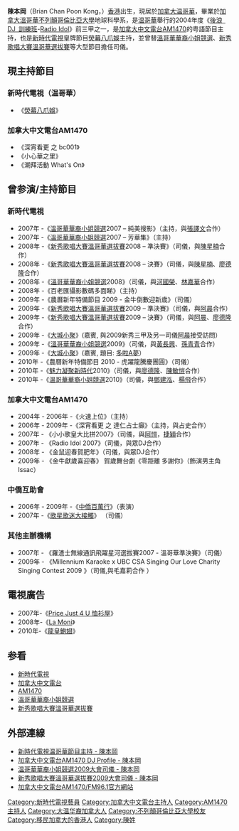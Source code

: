 {{notability unreferenced|time=2020-12-01}}
{{BLP unsourced|time=2021-05-17T01:42:35+00:00}}
{{藝人
| 姓名 = 陳本岡
| 類型 = 節目主持
| 圖片 = 
| 圖片尺寸 = 
| 圖片簡介 = 
| 原名 = 
| 外文名 = 
| 外文 = 
| 羅馬拼音 = Chan Poon Kong
| 英文名 = Brian
| 綽號 = 白賴仁、王子、陳仁
| 其他藝名 = 
| 國籍 ={{CAN}}
| 民族 = 漢族
| 籍貫 =
| 出生日期 = {{birth_date_and _age|1984|01|12}}
| 出生地點 = {{HKG-1959}}
| 逝世日期 =  
| 逝世地點 = 
| 職業 = [[電台|電台]]、[[電視|電視]][[節目主持|節目主持]]
| 語言 = [[粤語|粤語]]、[[英語|英語]]
| 教育程度 = 大學畢業
| 宗教信仰 = 
| 配偶 = 
| 音樂類型 = 
| 演奏樂器 = 
| 出身地 = 
| 出道作 = 
| 出道日期 = 2004
| 代表作 = 
| 活躍年代 = 
| 唱片公司 = 
| 經紀公司 = [[新時代傳媒集團|新時代傳媒集團]]
| 網站 = 
}}
'''陳本岡'''（Brian Chan Poon Kong，{{bd|1984年|1月12日|}}）[[香港|香港]]出生，現居於[[加拿大|加拿大]][[温哥華|温哥華]]，畢業於[[加拿大|加拿大]][[溫哥華|溫哥華]][[不列顛哥倫比亞大學|不列顛哥倫比亞大學]]地球科學系，是[[温哥華|温哥華]]舉行的2004年度《[[後浪 DJ 訓練班|後浪 DJ 訓練班]]-[[Radio_Idol|Radio Idol]]》前三甲之一，是[[加拿大中文電台|加拿大中文電台]][[AM1470|AM1470]]的粤語節目主持，也是[[新時代電視|新時代電視]]皇牌節目[[熒幕八爪娛|熒幕八爪娛]]主持，並曾替[[溫哥華華裔小姐競選|溫哥華華裔小姐競選]]、[[新秀歌唱大賽溫哥華選拔賽|新秀歌唱大賽溫哥華選拔賽]]等大型節目擔任司儀。

==現主持節目==
===新時代電視（温哥華）===
*《[[熒幕八爪娛|熒幕八爪娛]]》

===加拿大中文電台AM1470===
*《深宵看更 之 bc001》
*《小心華之里》
*《潮拜活動 What's On》

==曾参演/主持節目==
===新時代電視===
*2007年 -《[[溫哥華華裔小姐競選|溫哥華華裔小姐競選]]2007 – 純美搜影》（主持，與[[張譯文|張譯文]]合作）
*2007年 -《[[溫哥華華裔小姐競選|溫哥華華裔小姐競選]]2007 – 芳華集》（主持）
*2008年 -《[[新秀歌唱大賽溫哥華選拔賽|新秀歌唱大賽溫哥華選拔賽]]2008 – 準決賽》（司儀，與[[陳星楠|陳星楠]]合作）
*2008年 -《[[新秀歌唱大賽溫哥華選拔賽|新秀歌唱大賽溫哥華選拔賽]]2008 – 決賽》（司儀，與[[陳星楠|陳星楠]]、[[廖德隆|廖德隆]]合作）
*2008年 -《[[溫哥華華裔小姐競選|溫哥華華裔小姐競選]]2008》（司儀，與[[河國榮|河國榮]]、[[林嘉華|林嘉華]]合作）
*2008年 -《百老匯攝影數碼多面睇》（主持）
*2009年 -《農曆新年特備節目 2009 - 金牛倒數迎新歲》（司儀）
*2009年 -《[[新秀歌唱大賽溫哥華選拔賽|新秀歌唱大賽溫哥華選拔賽]]2009 – 準決賽》（司儀，與[[阿晨|阿晨]]合作）
*2009年 -《[[新秀歌唱大賽溫哥華選拔賽|新秀歌唱大賽溫哥華選拔賽]]2009 – 決賽》（司儀，與[[阿晨|阿晨]]、[[廖德隆|廖德隆]]合作）
*2009年 -《[[大城小聚|大城小聚]]》(嘉賓, 與2009新秀三甲及另一司儀[[阿晨|阿晨]]接受訪問）
*2009年 -《[[溫哥華華裔小姐競選|溫哥華華裔小姐競選]]2009》（司儀，與[[黃長興|黃長興]]、[[孫青青|孫青青]]合作）
*2009年 -《[[大城小聚|大城小聚]]》(嘉賓, 題目: [[多啦A夢|多啦A夢]]）
*2010年 -《農曆新年特備節目 2010 - 虎躍龍騰慶團圓》（司儀）
*2010年 -《[[魅力凝聚新時代|魅力凝聚新時代]]2010》（司儀，與[[廖德隆|廖德隆]]、[[陳敏愷|陳敏愷]]合作）
*2010年 -《[[溫哥華華裔小姐競選|溫哥華華裔小姐競選]]2010》（司儀，與[[鄧建泓|鄧建泓]]、[[楊飛|楊飛]]合作）

===加拿大中文電台AM1470===
*2004年 - 2006年 -《火速上位》（主持）
*2006年 - 2009年 -《深宵看更 之 達仁占士癲》（主持，與占史合作）
*2007年 - 《小小歌皇大比拼2007》（司儀，與[[阿愷|阿愷]]，[[捷穎|捷穎]]合作）
*2007年 - 《Radio Idol 2007》（司儀，與眾DJ合作）
*2008年 - 《金鼠迎春賀肥年》（司儀，與眾DJ合作）
*2009年 - 《金牛獻歲喜迎春》 賀歲舞台劇《零距離 多謝你》（飾演男主角 Issac）

===中僑互助會===
*2006年 - 2009年 -《[[中僑百萬行|中僑百萬行]]》（表演）
*2007年 -《[[歌星歌迷大接觸|歌星歌迷大接觸]]》 （司儀）

===其他主辦機構===
*2007年 - 《羅渣士無線通訊飛躍星河選拔賽2007 - 溫哥華準決賽》（司儀）
*2009年 - 《Millennium Karaoke x UBC CSA Singing Our Love Charity Singing Contest 2009 》（司儀,與毛嘉莉合作 ）

==電視廣告==
*2007年-《[[Price_Just_4_U_恤衫屋|Price Just 4 U 恤衫屋]]》
*2008年-《[[La_Moni|La Moni]]》
*2010年-《[[龍皇鮑翅|龍皇鮑翅]]》

== 参看 ==
*[[新時代電視|新時代電視]]
*[[加拿大中文電台|加拿大中文電台]]
*[[AM1470|AM1470]]
*[[溫哥華華裔小姐競選|溫哥華華裔小姐競選]]
*[[新秀歌唱大賽溫哥華選拔賽|新秀歌唱大賽溫哥華選拔賽]]

== 外部連線 ==
*[https://web.archive.org/web/20101129211815/http://fairchildtv.com/host.php?n=72b32a1f754ba1c09b3695e0cb6cde7f 新時代電視温哥華節目主持 - 陳本岡]
*[http://www.am1470.com/dj_detail.php?id=24 加拿大中文電台AM1470 DJ Profile - 陳本岡]
*[http://www.fairchildtv.com/event/mcvp/2009/stage2/mc.php 温哥華華裔小姐競選2009大會司儀 - 陳本岡]
*[http://www.fairchildtv.com/event/ntsa_van/2009/stage2/mc_brian.php 新秀歌唱大賽溫哥華選拔賽2009大會司儀 - 陳本岡]{{dead link|date=2018年5月 |bot=InternetArchiveBot |fix-attempted=yes }}
*[http://www.am1470.com/home_c.php/ 加拿大中文電台AM1470/FM96.1官方網站] {{Wayback|url=http://www.am1470.com/home_c.php/ |date=20090830095315 }}

{{DEFAULTSORT:Chan, Poon Kong}}
[[Category:新時代電視藝員|Category:新時代電視藝員]]
[[Category:加拿大中文電台主持人|Category:加拿大中文電台主持人]]
[[Category:AM1470主持人|Category:AM1470主持人]]
[[Category:大温华裔加拿大人|Category:大温华裔加拿大人]]
[[Category:不列顛哥倫比亞大學校友|Category:不列顛哥倫比亞大學校友]]
[[Category:移民加拿大的香港人|Category:移民加拿大的香港人]]
[[Category:陳姓|Category:陳姓]]